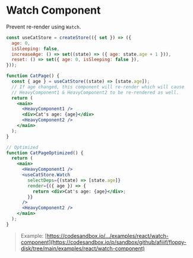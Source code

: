 # Watch Component

Prevent re-render using `Watch`.

```jsx {26-31}
const useCatStore = createStore(({ set }) => ({
  age: 0,
  isSleeping: false,
  increaseAge: () => set((state) => ({ age: state.age + 1 })),
  reset: () => set({ age: 0, isSleeping: false }),
}));

function CatPage() {
  const { age } = useCatStore((state) => [state.age]);
  // If age changed, this component will re-render which will cause
  // HeavyComponent1 & HeavyComponent2 to be re-rendered as well.
  return (
    <main>
      <HeavyComponent1 />
      <div>Cat's age: {age}</div>
      <HeavyComponent2 />
    </main>
  );
}

// Optimized
function CatPageOptimized() {
  return (
    <main>
      <HeavyComponent1 />
      <useCatStore.Watch
        selectDeps={(state) => [state.age]}
        render={({ age }) => {
          return <div>Cat's age: {age}</div>;
        }}
      />
      <HeavyComponent2 />
    </main>
  );
}
```

> Example: [https://codesandbox.io/.../examples/react/watch-component](https://codesandbox.io/p/sandbox/github/afiiif/floppy-disk/tree/main/examples/react/watch-component)
